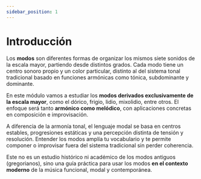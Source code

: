 ```yaml
---
sidebar_position: 1
---
```


# Introducción

Los **modos** son diferentes formas de organizar los mismos siete sonidos de la escala mayor, partiendo desde distintos grados. Cada modo tiene un centro sonoro propio y un color particular, distinto al del sistema tonal tradicional basado en funciones armónicas como tónica, subdominante y dominante.

En este módulo vamos a estudiar los **modos derivados exclusivamente de la escala mayor**, como el dórico, frigio, lidio, mixolidio, entre otros. El enfoque será tanto **armónico como melódico**, con aplicaciones concretas en composición e improvisación.

A diferencia de la armonía tonal, el lenguaje modal se basa en centros estables, progresiones estáticas y una percepción distinta de tensión y resolución. Entender los modos amplía tu vocabulario y te permite componer o improvisar fuera del sistema tradicional sin perder coherencia.

Este no es un estudio histórico ni académico de los modos antiguos (gregorianos), sino una guía práctica para usar los modos **en el contexto moderno** de la música funcional, modal y contemporánea.

<DonateButton />
<Comments />
